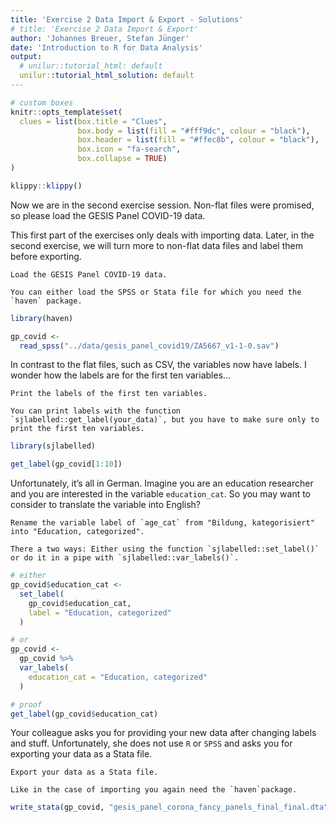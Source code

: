 ```yaml
---
title: 'Exercise 2 Data Import & Export - Solutions'
# title: 'Exercise 2 Data Import & Export'
author: 'Johannes Breuer, Stefan Jünger'
date: 'Introduction to R for Data Analysis'
output:
  # unilur::tutorial_html: default
  unilur::tutorial_html_solution: default
---
```


```r
# custom boxes
knitr::opts_template$set(
  clues = list(box.title = "Clues",
               box.body = list(fill = "#fff9dc", colour = "black"),
               box.header = list(fill = "#ffec8b", colour = "black"),
               box.icon = "fa-search",
               box.collapse = TRUE)
)
```

```r
klippy::klippy()
```

Now we are in the second exercise session. Non-flat files were promised, so please load the GESIS Panel COVID-19 data.

This first part of the exercises only deals with importing data. Later, in the second exercise, we will turn more to non-flat data files and label them before exporting.

```block
Load the GESIS Panel COVID-19 data.
```

```block
You can either load the SPSS or Stata file for which you need the `haven` package.
```

```r
library(haven)

gp_covid <-
  read_spss("../data/gesis_panel_covid19/ZA5667_v1-1-0.sav")
```

In contrast to the flat files, such as CSV, the variables now have labels. I wonder how the labels are for the first ten variables...

```block
Print the labels of the first ten variables.
```

```block
You can print labels with the function `sjlabelled::get_label(your_data)`, but you have to make sure only to print the first ten variables.
```

```r
library(sjlabelled)

get_label(gp_covid[1:10])
```

Unfortunately, it's all in German. Imagine you are an education researcher and you are interested in the variable `education_cat`. So you may want to consider to translate the variable into English?

```block
Rename the variable label of `age_cat` from "Bildung, kategorisiert" into "Education, categorized".
```

```block
There a two ways: Either using the function `sjlabelled::set_label()` or do it in a pipe with `sjlabelled::var_labels()`.
```

```r
# either
gp_covid$education_cat <- 
  set_label(
    gp_covid$education_cat, 
    label = "Education, categorized"
  )

# or
gp_covid <- 
  gp_covid %>% 
  var_labels(
    education_cat = "Education, categorized"
  )

# proof
get_label(gp_covid$education_cat)
```

Your colleague asks you for providing your new data after changing labels and stuff. Unfortunately, she does not use `R` or `SPSS` and asks you for exporting your data as a Stata file.

```block
Export your data as a Stata file.
```

```block
Like in the case of importing you again need the `haven`package.
```

```r
write_stata(gp_covid, "gesis_panel_corona_fancy_panels_final_final.dta")
```